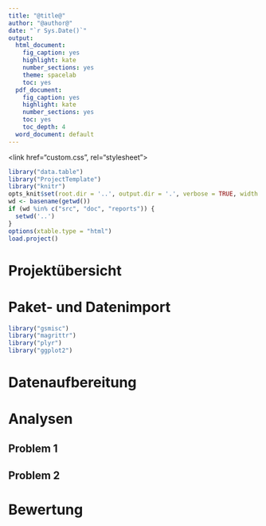 ```yaml
---
title: "@title@"
author: "@author@"
date: "`r Sys.Date()`"
output:
  html_document:
    fig_caption: yes
    highlight: kate
    number_sections: yes
    theme: spacelab
    toc: yes
  pdf_document:
    fig_caption: yes
    highlight: kate
    number_sections: yes
    toc: yes
    toc_depth: 4
  word_document: default
---
```


<link href="custom.css", rel="stylesheet">

```r
library("data.table")
library("ProjectTemplate")
library("knitr")
opts_knit$set(root.dir = '..', output.dir = '.', verbose = TRUE, width = 80)
wd <- basename(getwd())
if (wd %in% c("src", "doc", "reports")) {
  setwd('..')
}
options(xtable.type = "html")
load.project()
```

# Projektübersicht



# Paket- und Datenimport
```r
library("gsmisc")
library("magrittr")
library("plyr")
library("ggplot2")
```

# Datenaufbereitung

# Analysen

## Problem 1

## Problem 2

# Bewertung

